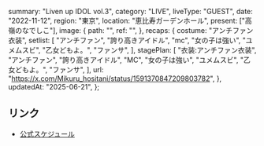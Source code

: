   summary: "Liven up IDOL vol.3",
  category: "LIVE",
  liveType: "GUEST",
  date: "2022-11-12",
  region: "東京",
  location: "恵比寿ガーデンホール",
  present: ["高嶺のなでしこ"],
  image: {
    path: "",
    ref: "",
  },
  recaps: {
    costume: "アンチファン衣装",
    setlist: [
      "アンチファン",
      "誇り高きアイドル",
      "mc",
      "女の子は強い",
      "ユメムスビ",
      "乙女どもよ。",
      "ファンサ",
    ],
    stagePlan: [
      "衣装:アンチファン衣装",
      "アンチファン",
      "誇り高きアイドル",
      "MC",
      "女の子は強い",
      "ユメムスビ",
      "乙女どもよ。",
      "ファンサ",
    ],
    url: "https://x.com/Mikuru_hositani/status/1591370847209803782",
  },
  updatedAt: "2025-06-21",
};

## リンク

- [公式スケジュール](https://takanenonadeshiko.jp/?p=555)
